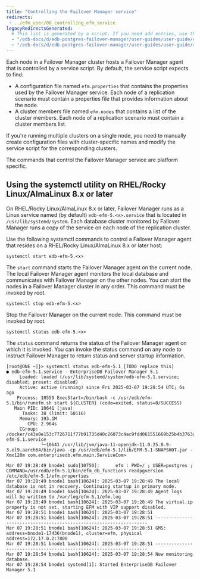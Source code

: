```yaml
---
title: "Controlling the Failover Manager service"
redirects:
 - ../efm_user/08_controlling_efm_service
legacyRedirectsGenerated:
  # This list is generated by a script. If you need add entries, use the `legacyRedirects` key.
  - "/edb-docs/d/edb-postgres-failover-manager/user-guides/user-guide/4.0/controlling_efm_service.html"
  - "/edb-docs/d/edb-postgres-failover-manager/user-guides/user-guide/4.1/controlling_efm_service.html"
---
```


<div id="controlling_efm_service" class="registered_link"></div>

Each node in a Failover Manager cluster hosts a Failover Manager agent that is controlled by a service script. By default, the service script expects to find:

-   A configuration file named `efm.properties` that contains the properties used by the Failover Manager service. Each node of a replication scenario must contain a properties file that provides information about the node.
-   A cluster members file named `efm.nodes` that contains a list of the cluster members. Each node of a replication scenario must contain a cluster members list.

If you're running multiple clusters on a single node, you need to manually create configuration files with cluster-specific names and modify the service script for the corresponding clusters.

The commands that control the Failover Manager service are platform specific.

<div id="service_utility" class="registered_link"></div>

## Using the systemctl utility on RHEL/Rocky Linux/AlmaLinux 8.x or later

On RHEL/Rocky Linux/AlmaLinux 8.x or later, Failover Manager runs as a Linux service named (by default) `edb-efm-5.<x>.service` that is located in `/usr/lib/systemd/system`. Each database cluster monitored by Failover Manager runs a copy of the service on each node of the replication cluster.

Use the following systemctl commands to control a Failover Manager agent that resides on a RHEL/Rocky Linux/AlmaLinux 8.x or later host:

`systemctl start edb-efm-5.<x>`

The `start` command starts the Failover Manager agent on the current node. The local Failover Manager agent monitors the local database and communicates with Failover Manager on the other nodes. You can start the nodes in a Failover Manager cluster in any order. This command must be invoked by root.

`systemctl stop edb-efm-5.<x>`

Stop the Failover Manager on the current node. This command must be invoked by root.

`systemctl status edb-efm-5.<x>`

The `status` command returns the status of the Failover Manager agent on which it is invoked. You can invoke the status command on any node to instruct Failover Manager to return status and server startup information.

```text
[root@ONE ~]}> systemctl status edb-efm-5.1 [TODO replace this]
● edb-efm-5.1.service - EnterpriseDB Failover Manager 5.1
     Loaded: loaded (/usr/lib/systemd/system/edb-efm-5.1.service; disabled; preset: disabled)
     Active: active (running) since Fri 2025-03-07 19:28:54 UTC; 6s ago
    Process: 10559 ExecStart=/bin/bash -c /usr/edb/efm-5.1/bin/runefm.sh start ${CLUSTER} (code=exited, status=0/SUCCESS)
   Main PID: 10641 (java)
      Tasks: 38 (limit: 50116)
     Memory: 193.1M
        CPU: 2.964s
     CGroup: /docker/c43e0e153c7726711f77b91735d40c26073c4ac9fdd061551669b25b4b3763a9/system.slice/edb-efm-5.1.service
             └─10641 /usr/lib/jvm/java-11-openjdk-11.0.25.0.9-3.el9.aarch64/bin/java -cp /usr/edb/efm-5.1/lib/EFM-5.1-SNAPSHOT.jar -Xmx128m com.enterprisedb.efm.main.ServiceCom>

Mar 07 19:28:49 bnode1 sudo[10750]:      efm : PWD=/ ; USER=postgres ; COMMAND=/usr/edb/efm-5.1/bin/efm_db_functions readpgversion /etc/edb/efm-5.1/efm.properties
Mar 07 19:28:49 bnode1 bash[10624]: 2025-03-07 19:28:49 The local database is not in recovery. Continuing startup in primary mode.
Mar 07 19:28:49 bnode1 bash[10624]: 2025-03-07 19:28:49 Agent logs will be written to /var/log/efm-5.1/efm.log
Mar 07 19:28:49 bnode1 bash[10624]: 2025-03-07 19:28:49 The virtual.ip property is not set, starting EFM with VIP support disabled.
Mar 07 19:28:51 bnode1 bash[10624]: 2025-03-07 19:28:51
Mar 07 19:28:51 bnode1 bash[10624]: 2025-03-07 19:28:51 -------------------------------------------------------------------
Mar 07 19:28:51 bnode1 bash[10624]: 2025-03-07 19:28:51 GMS: address=bnode1-17436(bnode1), cluster=efm, physical address=172.17.0.2:7800
Mar 07 19:28:51 bnode1 bash[10624]: 2025-03-07 19:28:51 -------------------------------------------------------------------
Mar 07 19:28:54 bnode1 bash[10624]: 2025-03-07 19:28:54 Now monitoring database.
Mar 07 19:28:54 bnode1 systemd[1]: Started EnterpriseDB Failover Manager 5.1
```
